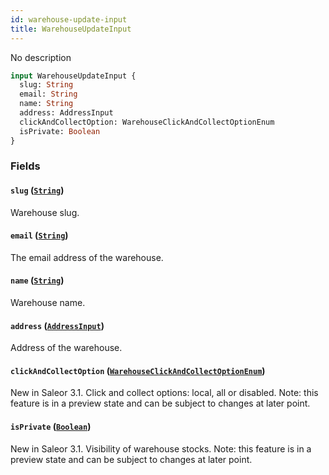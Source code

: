 ```yaml
---
id: warehouse-update-input
title: WarehouseUpdateInput
---
```


No description

```graphql
input WarehouseUpdateInput {
  slug: String
  email: String
  name: String
  address: AddressInput
  clickAndCollectOption: WarehouseClickAndCollectOptionEnum
  isPrivate: Boolean
}
```

### Fields

#### `slug` ([`String`](../../../developer/api-reference/scalars/string))

Warehouse slug.

#### `email` ([`String`](../../../developer/api-reference/scalars/string))

The email address of the warehouse.

#### `name` ([`String`](../../../developer/api-reference/scalars/string))

Warehouse name.

#### `address` ([`AddressInput`](../../../developer/api-reference/inputs/address-input))

Address of the warehouse.

#### `clickAndCollectOption` ([`WarehouseClickAndCollectOptionEnum`](../../../developer/api-reference/enums/warehouse-click-and-collect-option-enum))

New in Saleor 3.1. Click and collect options: local, all or disabled. Note: this feature is in a preview state and can be subject to changes at later point.

#### `isPrivate` ([`Boolean`](../../../developer/api-reference/scalars/boolean))

New in Saleor 3.1. Visibility of warehouse stocks. Note: this feature is in a preview state and can be subject to changes at later point.

